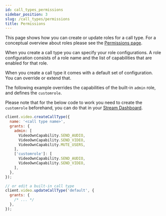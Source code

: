 ```yaml
---
id: call_types_permissions
sidebar_position: 3
slug: /call_types/permissions
title: Permissions
---
```



This page shows how you can create or update roles for a call type. For a conceptual overview about roles please see the [Permissions page](../../moderation/permissions/).

When you create a call type you can specify your role configurations. A role configuration consists of a role name and the list of capabilities that are enabled for that role.

When you create a call type it comes with a default set of configuration. You can override or extend that.

The following example overrides the capabilities of the built-in `admin` role, and defines the `customrole`.

Please note that for the below code to work you need to create the `customrole` beforehand, you can do that in your [Stream Dashboard](https://dashboard.getstream.io/).

<Tabs groupId="examples">
<TabItem value="js" label="JavaScript">

```js
client.video.createCallType({
  name: '<call type name>',
  grants: {
    admin: [
      VideoOwnCapability.SEND_AUDIO,
      VideoOwnCapability.SEND_VIDEO,
      VideoOwnCapability.MUTE_USERS,
    ],
    ['customrole']: [
      VideoOwnCapability.SEND_AUDIO,
      VideoOwnCapability.SEND_VIDEO,
    ],
  },
});

// or edit a built-in call type
client.video.updateCallType('default', {
  grants: {
    /* ... */
  },
});
```

</TabItem>
</Tabs>
